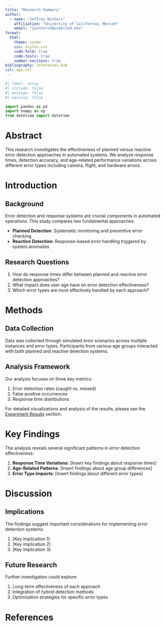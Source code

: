 ```yaml
---
title: "Research Summary"
author:
  - name: "Jeffrey Winters"
    affiliation: "University of California, Merced"
    email: "jwinters3@ucmerced.edu"
format:
  html:
    theme: cosmo
    css: styles.css
    code-fold: true
    code-tools: true
    number-sections: true
bibliography: references.bib
csl: apa.csl
---
```


```python
#| label: setup
#| include: false
#| message: false
#| warning: false

import pandas as pd
import numpy as np
from datetime import datetime
```

# Abstract

This research investigates the effectiveness of planned versus reactive error detection approaches in automated systems. We analyze response times, detection accuracy, and age-related performance variations across different error types including camera, flight, and hardware errors.

# Introduction

## Background

Error detection and response systems are crucial components in automated operations. This study compares two fundamental approaches:

- **Planned Detection**: Systematic monitoring and preventive error checking
- **Reactive Detection**: Response-based error handling triggered by system anomalies

## Research Questions

1. How do response times differ between planned and reactive error detection approaches?
2. What impact does user age have on error detection effectiveness?
3. Which error types are most effectively handled by each approach?

# Methods

## Data Collection

Data was collected through simulated error scenarios across multiple instances and error types. Participants from various age groups interacted with both planned and reactive detection systems.

## Analysis Framework

Our analysis focuses on three key metrics:

1. Error detection rates (caught vs. missed)
2. False positive occurrences
3. Response time distributions

For detailed visualizations and analysis of the results, please see the [Experiment Results](analysis.qmd) section.

# Key Findings

The analysis reveals several significant patterns in error detection effectiveness:

1. **Response Time Variations**: [Insert key findings about response times]
2. **Age-Related Patterns**: [Insert findings about age group differences]
3. **Error Type Impacts**: [Insert findings about different error types]

# Discussion

## Implications

The findings suggest important considerations for implementing error detection systems:

1. [Key implication 1]
2. [Key implication 2]
3. [Key implication 3]

## Future Research

Further investigation could explore:

1. Long-term effectiveness of each approach
2. Integration of hybrid detection methods
3. Optimization strategies for specific error types

# References {.unnumbered}

::: {#refs}
:::